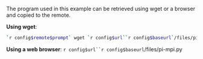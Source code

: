 ::: discussion
The program used in this example can be retrieved using wget or a browser and copied to the remote.

**Using wget**: 
```bash
`r config$remote$prompt` wget `r config$url``r config$baseurl`/files/pi-mpi.py
```

**Using a web browser**: `r config$url``r config$baseurl`/files/pi-mpi.py
:::